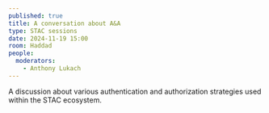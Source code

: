 ```yaml
---
published: true
title: A conversation about A&A
type: STAC sessions
date: 2024-11-19 15:00
room: Haddad
people:
  moderators:
    - Anthony Lukach
---
```

A discussion about various authentication and authorization strategies used within the STAC ecosystem.